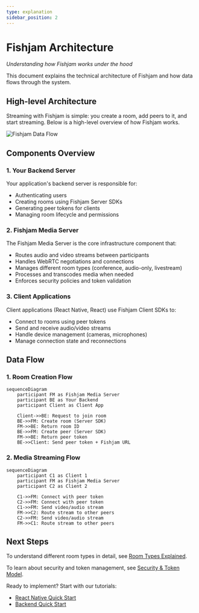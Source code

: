 ```yaml
---
type: explanation
sidebar_position: 2
---
```


# Fishjam Architecture

_Understanding how Fishjam works under the hood_

This document explains the technical architecture of Fishjam and how data flows through the system.

## High-level Architecture

Streaming with Fishjam is simple: you create a room, add peers to it, and start streaming. Below is a high-level overview of how Fishjam works.

![Fishjam Data Flow](@site/static/img/architecture.svg)

## Components Overview

### 1. Your Backend Server

Your application's backend server is responsible for:

- Authenticating users
- Creating rooms using Fishjam Server SDKs
- Generating peer tokens for clients
- Managing room lifecycle and permissions

### 2. Fishjam Media Server

The Fishjam Media Server is the core infrastructure component that:

- Routes audio and video streams between participants
- Handles WebRTC negotiations and connections
- Manages different room types (conference, audio-only, livestream)
- Processes and transcodes media when needed
- Enforces security policies and token validation

### 3. Client Applications

Client applications (React Native, React) use Fishjam Client SDKs to:

- Connect to rooms using peer tokens
- Send and receive audio/video streams
- Handle device management (cameras, microphones)
- Manage connection state and reconnections

## Data Flow

### 1. Room Creation Flow

```mermaid
sequenceDiagram
    participant FM as Fishjam Media Server
    participant BE as Your Backend
    participant Client as Client App

    Client->>BE: Request to join room
    BE->>FM: Create room (Server SDK)
    FM->>BE: Return room ID
    BE->>FM: Create peer (Server SDK)
    FM->>BE: Return peer token
    BE->>Client: Send peer token + Fishjam URL
```

### 2. Media Streaming Flow

```mermaid
sequenceDiagram
    participant C1 as Client 1
    participant FM as Fishjam Media Server
    participant C2 as Client 2

    C1->>FM: Connect with peer token
    C2->>FM: Connect with peer token
    C1->>FM: Send video/audio stream
    FM->>C2: Route stream to other peers
    C2->>FM: Send video/audio stream
    FM->>C1: Route stream to other peers
```

## Next Steps

To understand different room types in detail, see [Room Types Explained](../explanation/room-types).

To learn about security and token management, see [Security & Token Model](../explanation/security-tokens).

Ready to implement? Start with our tutorials:

- [React Native Quick Start](../tutorials/react-native-quick-start)
- [Backend Quick Start](../tutorials/backend-quick-start)
